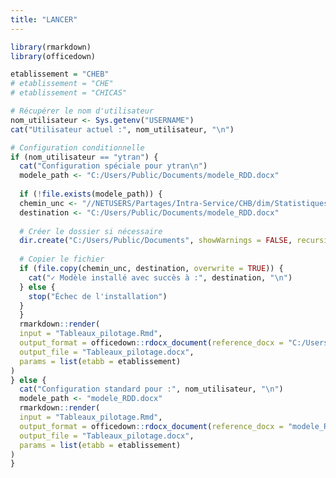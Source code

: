 ```yaml
---
title: "LANCER"
---
```


```r
library(rmarkdown)
library(officedown)

etablissement = "CHEB"
# etablissement = "CHE"
# etablissement = "CHICAS"

# Récupérer le nom d'utilisateur
nom_utilisateur <- Sys.getenv("USERNAME")
cat("Utilisateur actuel :", nom_utilisateur, "\n")

# Configuration conditionnelle
if (nom_utilisateur == "ytran") {
  cat("Configuration spéciale pour ytran\n")
  modele_path <- "C:/Users/Public/Documents/modele_RDD.docx"
  
  if (!file.exists(modele_path)) {
  chemin_unc <- "//NETUSERS/Partages/Intra-Service/CHB/dim/Statistiques/APP RAPPORT PILOTAGE ETABLISSEMENT/PROG_RAPPORT_PILOTAGE_ETABLISSEMENT/modele_RDD.docx"
  destination <- "C:/Users/Public/Documents/modele_RDD.docx"
  
  # Créer le dossier si nécessaire
  dir.create("C:/Users/Public/Documents", showWarnings = FALSE, recursive = TRUE)
  
  # Copier le fichier
  if (file.copy(chemin_unc, destination, overwrite = TRUE)) {
    cat("✓ Modèle installé avec succès à :", destination, "\n")
  } else {
    stop("Échec de l'installation")
  }
  }
  rmarkdown::render(
  input = "Tableaux_pilotage.Rmd",
  output_format = officedown::rdocx_document(reference_docx = "C:/Users/Public/Documents/modele_RDD.docx"),
  output_file = "Tableaux_pilotage.docx",
  params = list(etabb = etablissement) 
)
} else {
  cat("Configuration standard pour :", nom_utilisateur, "\n")
  modele_path <- "modele_RDD.docx"
  rmarkdown::render(
  input = "Tableaux_pilotage.Rmd",
  output_format = officedown::rdocx_document(reference_docx = "modele_RDD.docx"),
  output_file = "Tableaux_pilotage.docx",
  params = list(etabb = etablissement) 
)
}
```

```r

```

